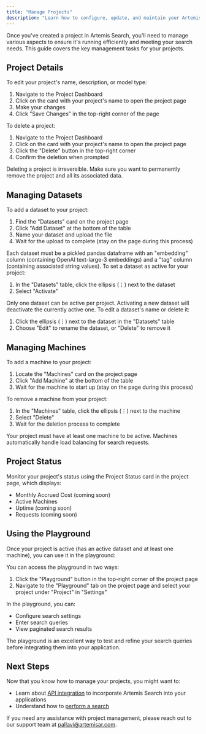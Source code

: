 ```yaml
---
title: "Manage Projects"
description: "Learn how to configure, update, and maintain your Artemis Search projects"
---
```


Once you've created a project in Artemis Search, you'll need to manage various aspects to ensure it's running efficiently and meeting your search needs. This guide covers the key management tasks for your projects.

## Project Details

<Accordion title="Edit Project Information">
  To edit your project's name, description, or model type:

  1. Navigate to the Project Dashboard
  2. Click on the card with your project's name to open the project page
  3. Make your changes
  4. Click "Save Changes" in the top-right corner of the page
</Accordion>

<Accordion title="Delete a Project">

  To delete a project:

  1. Navigate to the Project Dashboard
  2. Click on the card with your project's name to open the project page
  3. Click the "Delete" button in the top-right corner
  4. Confirm the deletion when prompted
  <Warning>
    Deleting a project is irreversible. Make sure you want to permanently remove the project and all its associated data.
  </Warning>
</Accordion>

## Managing Datasets

<Accordion title="Add a Dataset">
  To add a dataset to your project:

  1. Find the "Datasets" card on the project page
  2. Click "Add Dataset" at the bottom of the table
  3. Name your dataset and upload the file
  4. Wait for the upload to complete (stay on the page during this process)

  <Note>
    Each dataset must be a pickled pandas dataframe with an "embedding" column (containing OpenAI text-large-3 embeddings) and a "tag" column (containing associated string values).
  </Note>
</Accordion>

<Accordion title="Activate a Dataset">
  To set a dataset as active for your project:

  1. In the "Datasets" table, click the ellipsis (⋮) next to the dataset
  2. Select "Activate"

  <Warning>
    Only one dataset can be active per project. Activating a new dataset will deactivate the currently active one.
  </Warning>
</Accordion>

<Accordion title="Edit or Delete a Dataset">
  To edit a dataset's name or delete it:

  1. Click the ellipsis (⋮) next to the dataset in the "Datasets" table
  2. Choose "Edit" to rename the dataset, or "Delete" to remove it
</Accordion>

## Managing Machines

<Accordion title="Add a Machine">
  To add a machine to your project:

  1. Locate the "Machines" card on the project page
  2. Click "Add Machine" at the bottom of the table
  3. Wait for the machine to start up (stay on the page during this process)
</Accordion>

<Accordion title="Delete a Machine">
  To remove a machine from your project:

  1. In the "Machines" table, click the ellipsis (⋮) next to the machine
  2. Select "Delete"
  3. Wait for the deletion process to complete
</Accordion>

<Note>
  Your project must have at least one machine to be active. Machines automatically handle load balancing for search requests.
</Note>

## Project Status

Monitor your project's status using the Project Status card in the project page, which displays:

- Monthly Accrued Cost (coming soon)
- Active Machines
- Uptime (coming soon)
- Requests (coming soon)

## Using the Playground

Once your project is active (has an active dataset and at least one machine), you can use it in the playground:

You can access the playground in two ways:

1. Click the "Playground" button in the top-right corner of the project page
2. Navigate to the "Playground" tab on the project page and select your project under "Project" in "Settings"

In the playground, you can:

- Configure search settings
- Enter search queries
- View paginated search results

<Tip>
  The playground is an excellent way to test and refine your search queries before integrating them into your application.
</Tip>

## Next Steps

Now that you know how to manage your projects, you might want to:

- Learn about [API integration](/api-reference/introduction) to incorporate Artemis Search into your applications
- Understand how to [perform a search](/search/performing-a-search)

If you need any assistance with project management, please reach out to our support team at [pallavi@artemisar.com](mailto:pallavi@artemisar.com).